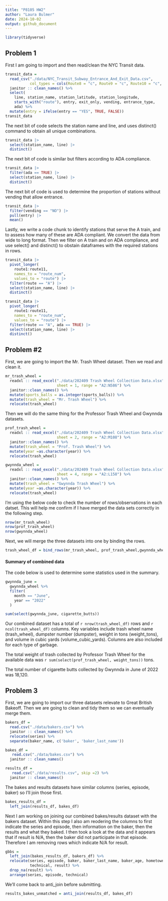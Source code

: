 ```yaml
---
title: "P8105 HW2"
author: "Laura Bulmer"
date: 2024-10-02
output: github_document
---
```


```r
library(tidyverse)
```

## Problem 1

First I am going to import and then read/clean the NYC Transit data.

```r
transit_data = 
  read_csv("./data/NYC_Transit_Subway_Entrance_And_Exit_Data.csv", 
           col_types = cols(Route8 = "c", Route9 = "c", Route10 = "c", Route11 = "c")) %>% 
  janitor :: clean_names() %>% 
  select(
    line, station_name, station_latitude, station_longitude, 
    starts_with("route"), entry, exit_only, vending, entrance_type, 
    ada) %>% 
  mutate(entry = ifelse(entry == "YES", TRUE, FALSE))
transit_data
```

The next bit of code selects the station name and line, and uses distinct() command to 
obtain all unique combinations.
```r
transit_data |> 
  select(station_name, line) |> 
  distinct()
```

The next bit of code is similar but filters according to ADA compliance.
```r
transit_data |> 
  filter(ada == TRUE) |> 
  select(station_name, line) |> 
  distinct()
```


The next bit of code is used to determine the proportion of stations without 
vending that allow entrance.
```r
transit_data |> 
  filter(vending == "NO") |> 
  pull(entry) |> 
  mean()
```

Lastly, we write a code chunk to identify stations that serve the A train, and to assess how many of these are ADA compliant. We convert the data from wide to long format. Then we filter on A train and on ADA compliance, and use select() and distinct() to obstain dataframes with the required stations in rows.
```r
transit_data |> 
  pivot_longer(
    route1:route11,
    names_to = "route_num",
    values_to = "route") |> 
  filter(route == "A") |> 
  select(station_name, line) |> 
  distinct()

transit_data |> 
  pivot_longer(
    route1:route11,
    names_to = "route_num",
    values_to = "route") |> 
  filter(route == "A", ada == TRUE) |> 
  select(station_name, line) |> 
  distinct()
```

## Problem #2

First, we are going to import the Mr. Trash Wheel dataset. Then we read and 
clean it. 


```r
mr_trash_wheel = 
  readxl :: read_excel("./data/202409 Trash Wheel Collection Data.xlsx", 
                       sheet = 1, range = "A2:N586") %>% 
  janitor::clean_names() %>% 
  mutate(sports_balls = as.integer(sports_balls)) %>% 
  mutate(trash_wheel = "Mr. Trash Wheel") %>% 
  relocate(trash_wheel)
```

Then we will do the same thing for the Professor Trash Wheel and Gwynnda datasets.

```r
prof_trash_wheel = 
  readxl :: read_excel("./data/202409 Trash Wheel Collection Data.xlsx", 
                       sheet = 2, range = "A2:M108") %>% 
  janitor::clean_names() %>% 
  mutate(trash_wheel = "Prof. Trash Wheel") %>% 
  mutate(year =as.character(year)) %>% 
  relocate(trash_wheel)

gwynnda_wheel = 
  readxl :: read_excel("./data/202409 Trash Wheel Collection Data.xlsx", 
                       sheet = 4, range = "A2:L158") %>% 
  janitor::clean_names() %>% 
  mutate(trash_wheel = "Gwynnda Trash Wheel") %>% 
  mutate(year =as.character(year)) %>% 
  relocate(trash_wheel)
```

I'm using the below code to check the number of rows/observations in each datset.
This will help me confirm if I have merged the data sets correctly in the 
following step.

```r
nrow(mr_trash_wheel)
nrow(prof_trash_wheel)
nrow(gwynnda_wheel)
```

Next, we will merge the three datasets into one by binding the rows.

```r
trash_wheel_df = bind_rows(mr_trash_wheel, prof_trash_wheel,gwynnda_wheel)
```

#### Summary of combined data

The code below is used to determine some statistics used in the summary.

```r
gwynnda_june =
  gwynnda_wheel %>% 
  filter(
    month == "June",
    year == "2022"
  )

sum(select(gwynnda_june, cigarette_butts))
```

Our combined dataset has a total of `r nrow(trash_wheel_df)` rows and `r ncol(trash_wheel_df)` columns. Key variables include trash wheel name (trash_wheel), dumpster number (dumpster), weight in tons (weight_tons), and volume in cubic yards (volume_cubic_yards). Columns are also included for each type of garbage. 

The total weight of trash collected by Professor Trash Wheel for the available 
data was `r sum(select(prof_trash_wheel, weight_tons))` tons. 

The total number of cigarette butts collected by Gwynnda in June of 2022 was 18,120.

## Problem 3

First, we are going to import our three datasets relevate to Great British
Bakeoff. Then we are going to clean and tidy them so we can eventually merge them.

```r
bakers_df =
  read.csv("./data/bakers.csv") %>% 
  janitor :: clean_names() %>% 
  relocate(series) %>% 
  separate(baker_name, c('baker', 'baker_last_name'))

bakes_df =
   read.csv("./data/bakes.csv") %>% 
  janitor :: clean_names()

results_df =
   read.csv("./data/results.csv", skip =2) %>% 
  janitor :: clean_names()
```

The bakes and results datasets have similar columns (series, episode, baker) so 
I'll join those first.

```r
bakes_results_df = 
  left_join(results_df, bakes_df)
```

Next I am working on joining our combined bakes/results dataset with the bakers
dataset. Within this step I also am reodering the columns to first indicate the
series and episode, then information on the baker, then the results and what they baked.
I then took a look at the data and it appears that if result is N/A, then the 
baker did not participate in that episode. Therefore I am removing rows which 
indicate N/A for result.

```r
gbbs = 
  left_join(bakes_results_df, bakers_df) %>% 
  relocate(series, episode, baker, baker_last_name, baker_age, hometown, baker_occupation, 
           technical, result) %>% 
  drop_na(result) %>% 
  arrange(series, episode, technical)
```

We'll come back to anti_join before submitting.
```r
results_bakes_unmatched = anti_join(results_df, bakes_df)
```



